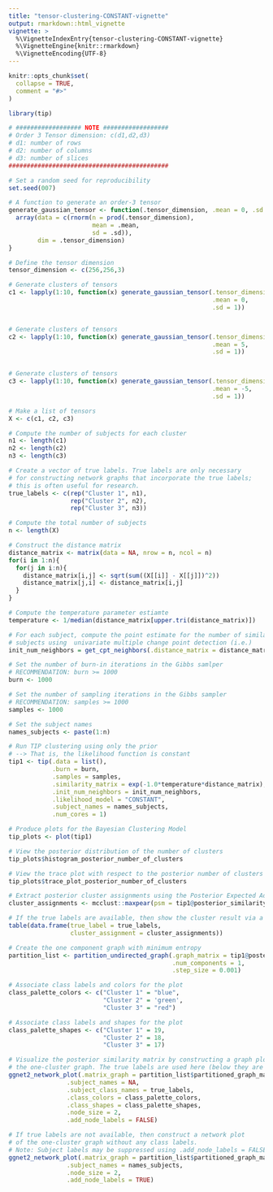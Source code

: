 ---
title: "tensor-clustering-CONSTANT-vignette"
output: rmarkdown::html_vignette
vignette: >
  %\VignetteIndexEntry{tensor-clustering-CONSTANT-vignette}
  %\VignetteEngine{knitr::rmarkdown}
  %\VignetteEncoding{UTF-8}
---

```{r, include = FALSE}
knitr::opts_chunk$set(
  collapse = TRUE,
  comment = "#>"
)
```

```{r setup}
library(tip)

# ################## NOTE ##################
# Order 3 Tensor dimension: c(d1,d2,d3)
# d1: number of rows
# d2: number of columns
# d3: number of slices 
############################################

# Set a random seed for reproducibility 
set.seed(007)

# A function to generate an order-3 tensor
generate_gaussian_tensor <- function(.tensor_dimension, .mean = 0, .sd = 1){
  array(data = c(rnorm(n = prod(.tensor_dimension), 
                       mean = .mean, 
                       sd = .sd)), 
        dim = .tensor_dimension)
} 

# Define the tensor dimension
tensor_dimension <- c(256,256,3)

# Generate clusters of tensors
c1 <- lapply(1:10, function(x) generate_gaussian_tensor(.tensor_dimension = tensor_dimension,
                                                        .mean = 0,
                                                        .sd = 1))


# Generate clusters of tensors
c2 <- lapply(1:10, function(x) generate_gaussian_tensor(.tensor_dimension = tensor_dimension,
                                                        .mean = 5,
                                                        .sd = 1))


# Generate clusters of tensors
c3 <- lapply(1:10, function(x) generate_gaussian_tensor(.tensor_dimension = tensor_dimension,
                                                        .mean = -5,
                                                        .sd = 1))

# Make a list of tensors 
X <- c(c1, c2, c3)

# Compute the number of subjects for each cluster 
n1 <- length(c1)
n2 <- length(c2)
n3 <- length(c3)

# Create a vector of true labels. True labels are only necessary 
# for constructing network graphs that incorporate the true labels;
# this is often useful for research. 
true_labels <- c(rep("Cluster 1", n1),
                 rep("Cluster 2", n2),
                 rep("Cluster 3", n3))

# Compute the total number of subjects 
n <- length(X)

# Construct the distance matrix 
distance_matrix <- matrix(data = NA, nrow = n, ncol = n) 
for(i in 1:n){
  for(j in i:n){
    distance_matrix[i,j] <- sqrt(sum((X[[i]] - X[[j]])^2))
    distance_matrix[j,i] <- distance_matrix[i,j]
  }
}

# Compute the temperature parameter estiamte
temperature <- 1/median(distance_matrix[upper.tri(distance_matrix)])

# For each subject, compute the point estimate for the number of similar 
# subjects using  univariate multiple change point detection (i.e.)
init_num_neighbors = get_cpt_neighbors(.distance_matrix = distance_matrix)

# Set the number of burn-in iterations in the Gibbs samlper
# RECOMMENDATION: burn >= 1000
burn <- 1000

# Set the number of sampling iterations in the Gibbs sampler
# RECOMMENDATION: samples >= 1000
samples <- 1000

# Set the subject names
names_subjects <- paste(1:n)

# Run TIP clustering using only the prior
# --> That is, the likelihood function is constant
tip1 <- tip(.data = list(),
            .burn = burn,
            .samples = samples,
            .similarity_matrix = exp(-1.0*temperature*distance_matrix),
            .init_num_neighbors = init_num_neighbors,
            .likelihood_model = "CONSTANT",
            .subject_names = names_subjects,
            .num_cores = 1)
```

```{r}
# Produce plots for the Bayesian Clustering Model
tip_plots <- plot(tip1)
```

```{r}
# View the posterior distribution of the number of clusters
tip_plots$histogram_posterior_number_of_clusters
```

```{r}
# View the trace plot with respect to the posterior number of clusters
tip_plots$trace_plot_posterior_number_of_clusters
```

```{r}
# Extract posterior cluster assignments using the Posterior Expected Adjusted Rand (PEAR) index
cluster_assignments <- mcclust::maxpear(psm = tip1@posterior_similarity_matrix)$cl

# If the true labels are available, then show the cluster result via a contigency table
table(data.frame(true_label = true_labels,
                 cluster_assignment = cluster_assignments))
```

```{r}
# Create the one component graph with minimum entropy
partition_list <- partition_undirected_graph(.graph_matrix = tip1@posterior_similarity_matrix,
                                             .num_components = 1,
                                             .step_size = 0.001)
```

```{r}
# Associate class labels and colors for the plot
class_palette_colors <- c("Cluster 1" = "blue",
                          "Cluster 2" = 'green',
                          "Cluster 3" = "red")

# Associate class labels and shapes for the plot
class_palette_shapes <- c("Cluster 1" = 19,
                          "Cluster 2" = 18,
                          "Cluster 3" = 17)

# Visualize the posterior similarity matrix by constructing a graph plot of 
# the one-cluster graph. The true labels are used here (below they are not).
ggnet2_network_plot(.matrix_graph = partition_list$partitioned_graph_matrix,
                .subject_names = NA,
                .subject_class_names = true_labels,
                .class_colors = class_palette_colors,
                .class_shapes = class_palette_shapes,
                .node_size = 2,
                .add_node_labels = FALSE)
```

```{r}
# If true labels are not available, then construct a network plot
# of the one-cluster graph without any class labels.
# Note: Subject labels may be suppressed using .add_node_labels = FALSE.  
ggnet2_network_plot(.matrix_graph = partition_list$partitioned_graph_matrix,
                .subject_names = names_subjects,
                .node_size = 2,
                .add_node_labels = TRUE)
```

